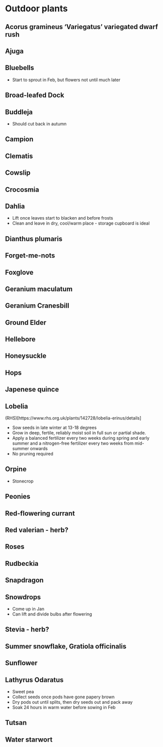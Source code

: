 # Outdoor plants

## Acorus gramineus 'Variegatus' variegated dwarf rush {#sec-acorus}

## Ajuga {#sec-ajuga}

## Bluebells {#sec-bluebell}

- Start to sprout in Feb, but flowers not until much later

## Broad-leafed Dock {#sec-dock}

## Buddleja {#sec-buddleja}

- Should cut back in autumn

## Campion {#sec-campion}

## Clematis {#sec-clematis}

## Cowslip {#sec-cowslip}

## Crocosmia {#sec-crocosmia}

## Dahlia {#sec-dahlia}

- Lift once leaves start to blacken and before frosts
- Clean and leave in dry, cool/warm place - storage cupboard is ideal

## Dianthus plumaris {#sec-dianthus}

## Forget-me-nots {#sec-forget}

## Foxglove {#sec-foxglove}

## Geranium maculatum {#sec-geranium_m}

## Geranium Cranesbill {#sec-geranium_c}

## Ground Elder {#sec-elder}

## Hellebore {#sec-hellebore}

## Honeysuckle {#sec-honeysuckle}

## Hops {#sec-hops}

## Japenese quince {#sec-quince}

## Lobelia {#sec-lobelia}

(RHS)[https://www.rhs.org.uk/plants/142728/lobelia-erinus/details]

- Sow seeds in late winter at 13-18 degrees
- Grow in deep, fertile, reliably moist soil in full sun or partial shade. 
- Apply a balanced fertilizer every two weeks during spring and early summer and a nitrogen-free fertilizer every two weeks from mid-summer onwards
- No pruning required

## Orpine {#sec-orpine}

- Stonecrop

## Peonies {#sec-peony}

## Red-flowering currant {#sec-currant}

## Red valerian - herb? {#sec-valerian}

## Roses {#sec-rose}

## Rudbeckia {#sec-rudbeckia}

## Snapdragon {#sec-snapdragon}

## Snowdrops {#sec-snowdrop}

- Come up in Jan
- Can lift and divide bulbs after flowering

## Stevia - herb? {#sec-stevia}

## Summer snowflake, Gratiola officinalis {#sec-snowflake} 

## Sunflower {#sec-sunflower}

## Lathyrus Odaratus {#sec-sweetpea}

- Sweet pea 
- Collect seeds once pods have gone papery brown
- Dry pods out until splits, then dry seeds out and pack away
- Soak 24 hours in warm water before sowing in Feb

## Tutsan {#sec-tutsan}

## Water starwort {#sec-starwort}


